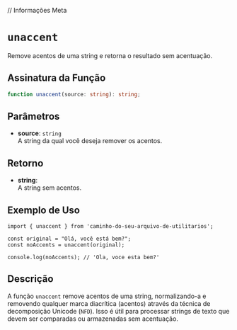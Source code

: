 
// Informações Meta
<Meta title="Functions/unaccent" />

# `unaccent`

Remove acentos de uma string e retorna o resultado sem acentuação.

## Assinatura da Função

```typescript
function unaccent(source: string): string;
```

## Parâmetros

- **source**: `string`  
  A string da qual você deseja remover os acentos.

## Retorno

- **string**:  
  A string sem acentos.

## Exemplo de Uso

```tsx
import { unaccent } from 'caminho-do-seu-arquivo-de-utilitarios';

const original = "Olá, você está bem?";
const noAccents = unaccent(original);

console.log(noAccents); // 'Ola, voce esta bem?'
```

## Descrição

A função `unaccent` remove acentos de uma string, normalizando-a e removendo qualquer marca diacrítica (acentos) através da técnica de decomposição Unicode (`NFD`). Isso é útil para processar strings de texto que devem ser comparadas ou armazenadas sem acentuação.
